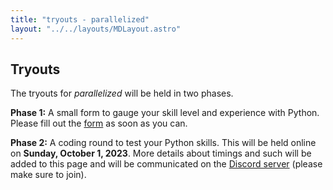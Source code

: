 ```yaml
---
title: "tryouts - parallelized"
layout: "../../layouts/MDLayout.astro"
---
```


## Tryouts

The tryouts for _parallelized_ will be held in two phases.

**Phase 1:** A small form to gauge your skill level and experience with Python. Please fill out the [form](https://ls.parallelized.in/tsrsm-2023-tryout) as soon as you can.

**Phase 2:** A coding round to test your Python skills. This will be held online on **Sunday, October 1, 2023**. More details about timings and such will be added to this page and will be communicated on the [Discord server](https://ls.parallelized.in/discord) (please make sure to join).